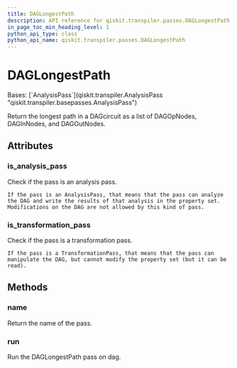 ```yaml
---
title: DAGLongestPath
description: API reference for qiskit.transpiler.passes.DAGLongestPath
in_page_toc_min_heading_level: 1
python_api_type: class
python_api_name: qiskit.transpiler.passes.DAGLongestPath
---
```


# DAGLongestPath

<Class id="qiskit.transpiler.passes.DAGLongestPath" github="https://github.com/qiskit/qiskit/tree/stable/0.25/qiskit/transpiler/passes/analysis/dag_longest_path.py" signature="qiskit.transpiler.passes.DAGLongestPath(*args, **kwargs)">
  Bases: [`AnalysisPass`](qiskit.transpiler.AnalysisPass "qiskit.transpiler.basepasses.AnalysisPass")

  Return the longest path in a DAGcircuit as a list of DAGOpNodes, DAGInNodes, and DAGOutNodes.

  ## Attributes

  ### is\_analysis\_pass

  <Attribute id="qiskit.transpiler.passes.DAGLongestPath.is_analysis_pass" name="is_analysis_pass">
    Check if the pass is an analysis pass.

    If the pass is an AnalysisPass, that means that the pass can analyze the DAG and write the results of that analysis in the property set. Modifications on the DAG are not allowed by this kind of pass.
  </Attribute>

  ### is\_transformation\_pass

  <Attribute id="qiskit.transpiler.passes.DAGLongestPath.is_transformation_pass" name="is_transformation_pass">
    Check if the pass is a transformation pass.

    If the pass is a TransformationPass, that means that the pass can manipulate the DAG, but cannot modify the property set (but it can be read).
  </Attribute>

  ## Methods

  ### name

  <Function id="qiskit.transpiler.passes.DAGLongestPath.name" name="name" signature="name()">
    Return the name of the pass.
  </Function>

  ### run

  <Function id="qiskit.transpiler.passes.DAGLongestPath.run" name="run" signature="run(dag)">
    Run the DAGLongestPath pass on dag.
  </Function>
</Class>

